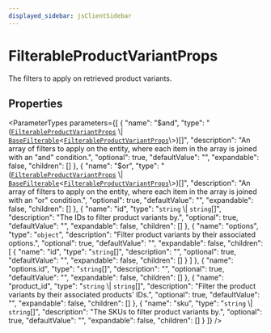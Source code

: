 ```yaml
---
displayed_sidebar: jsClientSidebar
---
```



# FilterableProductVariantProps

The filters to apply on retrieved product variants.

## Properties

<ParameterTypes parameters={[
  {
    "name": "$and",
    "type": "([`FilterableProductVariantProps`](internal.internal-1.ProductTypes.FilterableProductVariantProps.mdx) \\| [`BaseFilterable`](../../DAL/interfaces/internal.internal-1.DAL.BaseFilterable.mdx)<[`FilterableProductVariantProps`](internal.internal-1.ProductTypes.FilterableProductVariantProps.mdx)\\>)[]",
    "description": "An array of filters to apply on the entity, where each item in the array is joined with an \"and\" condition.",
    "optional": true,
    "defaultValue": "",
    "expandable": false,
    "children": []
  },
  {
    "name": "$or",
    "type": "([`FilterableProductVariantProps`](internal.internal-1.ProductTypes.FilterableProductVariantProps.mdx) \\| [`BaseFilterable`](../../DAL/interfaces/internal.internal-1.DAL.BaseFilterable.mdx)<[`FilterableProductVariantProps`](internal.internal-1.ProductTypes.FilterableProductVariantProps.mdx)\\>)[]",
    "description": "An array of filters to apply on the entity, where each item in the array is joined with an \"or\" condition.",
    "optional": true,
    "defaultValue": "",
    "expandable": false,
    "children": []
  },
  {
    "name": "id",
    "type": "`string` \\| `string`[]",
    "description": "The IDs to filter product variants by.",
    "optional": true,
    "defaultValue": "",
    "expandable": false,
    "children": []
  },
  {
    "name": "options",
    "type": "`object`",
    "description": "Filter product variants by their associated options.",
    "optional": true,
    "defaultValue": "",
    "expandable": false,
    "children": [
      {
        "name": "id",
        "type": "`string`[]",
        "description": "",
        "optional": true,
        "defaultValue": "",
        "expandable": false,
        "children": []
      }
    ]
  },
  {
    "name": "options.id",
    "type": "`string`[]",
    "description": "",
    "optional": true,
    "defaultValue": "",
    "expandable": false,
    "children": []
  },
  {
    "name": "product_id",
    "type": "`string` \\| `string`[]",
    "description": "Filter the product variants by their associated products' IDs.",
    "optional": true,
    "defaultValue": "",
    "expandable": false,
    "children": []
  },
  {
    "name": "sku",
    "type": "`string` \\| `string`[]",
    "description": "The SKUs to filter product variants by.",
    "optional": true,
    "defaultValue": "",
    "expandable": false,
    "children": []
  }
]} />

